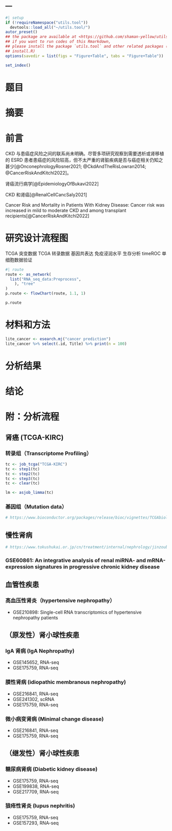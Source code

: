 ---
---

```r
#| setup
if (!requireNamespace("utils.tool"))
  devtools::load_all("~/utils.tool/")
autor_preset()
## the package are available at <https://github.com/shaman-yellow/utils.tool>
## if you want to run codes of this Rmarkdown,
## please install the package `utils.tool` and other related packages (run
## install.R)
options(savedir = list(figs = "Figure+Table", tabs = "Figure+Table"))
```

```r
set_index()
```

# 题目

# 摘要 {#abstract}

# 前言 {#introduction}

CKD 与患癌症风险之间的联系尚未明确。尽管多项研究观察到需要透析或肾移植的 ESRD 患者患癌症的风险较高，但不太严重的肾脏疾病是否与癌症相关仍知之甚少[@OnconephrologyRosner2021; @CkdAndTheRisLowran2014; @CancerRiskAndKitchl2022]。

肾癌流行病学[@EpidemiologyOfBukavi2022]

CKD 和肾癌[@RenalCellCancSaly2021]

Cancer Risk and Mortality in Patients With Kidney Disease: Cancer risk was increased in mild to moderate CKD and among transplant recipients[@CancerRiskAndKitchl2022]

# 研究设计流程图 {#route}

TCGA 突变数据
TCGA 转录数据
基因共表达
免疫浸润水平
生存分析
timeROC
单细胞数据验证

```r
#| route
route <- as_network(
  list("RNA_seq_data:Preprocess",
    ), "tree"
)
p.route <- flowChart(route, 1.1, 1)
```

```r
p.route
```

# 材料和方法 {#methods}

```r
lite_cancer <- esearch.mj("cancer prediction")
lite_cancer %>% select(.id, Title) %>% print(n = 100)
```

# 分析结果 {#results}

# 结论 {#dis}

# 附：分析流程

## 肾癌 (TCGA-KIRC)

### 转录组（Transcriptome Profiling）

```r
tc <- job_tcga("TCGA-KIRC")
tc <- step1(tc)
tc <- step2(tc)
tc <- step3(tc)
tc <- clear(tc)

lm <- asjob_limma(tc)
```

### 基因组（Mutation data）

```r
# https://www.bioconductor.org/packages/release/bioc/vignettes/TCGAbiolinks/inst/doc/mutation.html
```

## 慢性肾病

```r
# https://www.tokushukai.or.jp/cn/treatment/internal/nephrology/jinzoubyou_jinfuzen.php
```

### GSE60861: An integrative analysis of renal miRNA- and mRNA-expression signatures in progressive chronic kidney disease

## 血管性疾患

### 高血压性肾炎（hypertensive nephropathy）
- GSE210898: Single-cell RNA transcriptomics of hypertensive nephropathy patients

## （原发性）肾小球性疾患

### IgA 肾病 (IgA Nephropathy)
- GSE145652, RNA-seq
- GSE175759, RNA-seq

### 膜性肾病 (idiopathic membranous nephropathy)
- GSE216841, RNA-seq
- GSE241302, scRNA
- GSE175759, RNA-seq

### 微小病变肾病 (Minimal change disease)
- GSE216841, RNA-seq
- GSE175759, RNA-seq

## （继发性）肾小球性疾患

### 糖尿病肾病 (Diabetic kidney disease)
- GSE175759, RNA-seq
- GSE199838, RNA-seq
- GSE217709, RNA-seq

### 狼疮性肾炎 (lupus nephritis)
- GSE175759, RNA-seq
- GSE157293, RNA-seq

